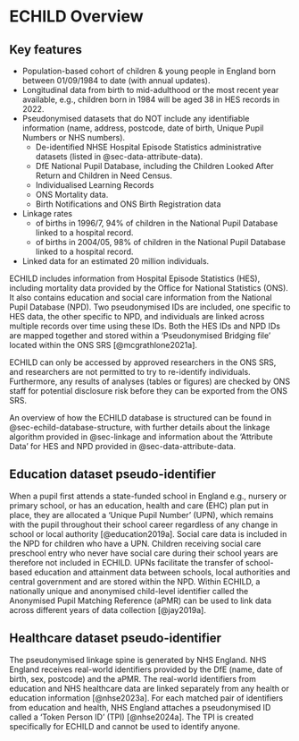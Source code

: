 # ECHILD Overview {#sec-echild-overview}

## Key features

* Population-based cohort of children & young people in England born between 01/09/1984 
  to date (with annual updates).
* Longitudinal data from birth to mid-adulthood or the most recent year available, 
  e.g., children born in 1984 will be aged 38 in HES records in 2022.
* Pseudonymised datasets that do NOT include any identifiable information (name, 
  address, postcode, date of birth, Unique Pupil Numbers or NHS numbers).
  + De-identified NHSE Hospital Episode Statistics administrative datasets 
    (listed in @sec-data-attribute-data).
  + DfE National Pupil Database, including the Children Looked After Return and 
    Children in Need Census.
  + Individualised Learning Records
  + ONS Mortality data.
  + Birth Notifications and ONS Birth Registration data
* Linkage rates
  + of births in 1996/7, 94% of children in the National Pupil Database linked to a 
    hospital record.
  + of births in 2004/05, 98% of children in the National Pupil Database linked to a 
    hospital record.
* Linked data for an estimated 20 million individuals.

ECHILD includes information from Hospital Episode Statistics (HES), including mortality 
data provided by the Office for National Statistics (ONS). It also contains education 
and social care information from the National Pupil Database (NPD). Two pseudonymised 
IDs are included, one specific to HES data, the other specific to NPD, and individuals 
are linked across multiple records over time using these IDs. Both the HES IDs and NPD 
IDs are mapped together and stored within a 'Pseudonymised Bridging file' located 
within the ONS SRS [@mcgrathlone2021a].

ECHILD can only be accessed by approved researchers in the ONS SRS, and researchers are 
not permitted to try to re-identify individuals. Furthermore, any results of analyses 
(tables or figures) are checked by ONS staff for potential disclosure risk before they 
can be exported from the ONS SRS.

An overview of how the ECHILD database is structured can be found in 
@sec-echild-database-structure, with further details about the linkage algorithm 
provided in @sec-linkage and information about the 'Attribute Data' for HES and NPD 
provided in @sec-data-attribute-data.

## Education dataset pseudo-identifier

When a pupil first attends a state-funded school in England e.g., nursery or primary 
school, or has an education, health and care (EHC) plan put in place, they are allocated 
a 'Unique Pupil Number' (UPN), which remains with the pupil throughout their school 
career regardless of any change in school or local authority [@education2019a]. Social 
care data is included in the NPD for children who have a UPN. Children receiving social 
care preschool entry who never have social care during their school years are therefore 
not included in ECHILD. UPNs facilitate the transfer of school-based education and 
attainment data between schools, local authorities and central government and are 
stored within the NPD. Within ECHILD, a nationally unique and anonymised child-level 
identifier called the Anonymised Pupil Matching Reference (aPMR) can be used to link 
data across different years of data collection [@jay2019a].

## Healthcare dataset pseudo-identifier

The pseudonymised linkage spine is generated by NHS England. NHS England receives 
real-world identifiers provided by the DfE (name, date of birth, sex, postcode) and 
the aPMR. The real-world identifiers from education and NHS healthcare data are linked 
separately from any health or education information [@nhse2023a]. For each matched pair 
of identifiers from education and health, NHS England attaches a pseudonymised ID called 
a 'Token Person ID' (TPI) [@nhse2024a]. The TPI is created specifically for ECHILD and 
cannot be used to identify anyone.
